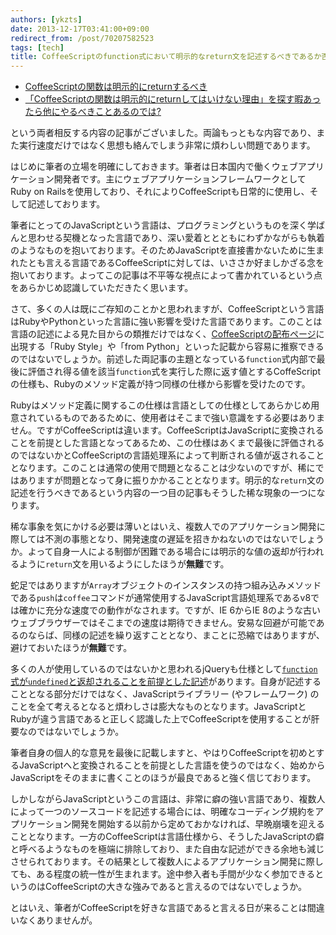 ```yaml
---
authors: [ykzts]
date: 2013-12-17T03:41:00+09:00
redirect_from: /post/70207582523
tags: [tech]
title: CoffeeScriptのfunction式において明示的なreturn文を記述するべきであるか否か
---
```


- [CoffeeScriptの関数は明示的にreturnするべき](http://kadoppe.com/archives/2013/12/coffeescript-function-return.html)
- [「CoffeeScriptの関数は明示的にreturnしてはいけない理由」を探す暇あったら他にやるべきことあるのでは?](http://mizchi.hatenablog.com/entry/2013/12/16/184306)

という両者相反する内容の記事がございました。両論もっともな内容であり、また実行速度だけではなく思想も絡んでしまう非常に煩わしい問題であります。

<!--truncate-->

はじめに筆者の立場を明確にしておきます。筆者は日本国内で働くウェブアプリケーション開発者です。主にウェブアプリケーションフレームワークとしてRuby on Railsを使用しており、それによりCoffeeScriptも日常的に使用し、そして記述しております。

筆者にとってのJavaScriptという言語は、プログラミングというものを深く学ばんと思わせる契機となった言語であり、深い愛着ととともにわずかながらも執着のようなものを抱いております。そのためJavaScriptを直接書かないために生まれたとも言える言語であるCoffeeScriptに対しては、いささか好ましかざる念を抱いております。よってこの記事は不平等な視点によって書かれているという点をあらかじめ認識していただきたく思います。

さて、多くの人は既にご存知のことかと思われますが、CoffeeScriptという言語はRubyやPythonといった言語に強い影響を受けた言語であります。このことは言語の記述による見た目からの類推だけではなく、[CoffeeScriptの配布ページ](http://coffeescript.org/)に出現する「Ruby Style」や「from Python」といった記載から容易に推察できるのではないでしょうか。前述した両記事の主題となっている`function`式内部で最後に評価され得る値を該当`function`式を実行した際に返す値とするCoffeScriptの仕様も、Rubyのメソッド定義が持つ同様の仕様から影響を受けたのです。

Rubyはメソッド定義に関するこの仕様は言語としての仕様としてあらかじめ用意されているものであるために、使用者はそこまで強い意識をする必要はありません。ですがCoffeeScriptは違います。CoffeeScriptはJavaScriptに変換されることを前提とした言語となってあるため、この仕様はあくまで最後に評価されるのではないかとCoffeeScriptの言語処理系によって判断される値が返されることとなります。このことは通常の使用で問題となることは少ないのですが、稀にではありますが問題となって身に振りかかることとなります。明示的な`return`文の記述を行うべきであるという内容の一つ目の記事もそうした稀な現象の一つになります。

稀な事象を気にかける必要は薄いとはいえ、複数人でのアプリケーション開発に際しては不測の事態となり、開発速度の遅延を招きかねないのではないでしょうか。よって自身一人による制御が困難である場合には明示的な値の返却が行われるように`return`文を用いるようにしたほうが**無難**です。

蛇足ではありますが`Array`オブジェクトのインスタンスの持つ組み込みメソッドである`push`は`coffee`コマンドが通常使用するJavaScript言語処理系であるv8では確かに充分な速度での動作がなされます。ですが、IE 6からIE 8のような古いウェブブラウザーではそこまでの速度は期待できません。安易な回避が可能であるのならば、同様の記述を繰り返すこととなり、まことに恐縮ではありますが、避けておいたほうが**無難**です。

多くの人が使用しているのではないかと思われるjQueryも仕様として[`function`式が`undefined`と返却されることを前提とした記述](https://github.com/jquery/jquery/blob/2.0.3/src/event.js#L573)があります。自身が記述することとなる部分だけではなく、JavaScriptライブラリー (やフレームワーク) のことを全て考えるとなると煩わしさは膨大なものとなります。JavaScriptとRubyが違う言語であると正しく認識した上でCoffeeScriptを使用することが肝要なのではないでしょうか。

筆者自身の個人的な意見を最後に記載しますと、やはりCoffeeScriptを初めとするJavaScriptへと変換されることを前提とした言語を使うのではなく、始めからJavaScriptをそのままに書くことのほうが最良であると強く信じております。

しかしながらJavaScriptというこの言語は、非常に癖の強い言語であり、複数人によって一つのソースコードを記述する場合には、明確なコーディング規約をアプリケーション開発を開始する以前から定めておかなければ、早晩崩壊を迎えることとなります。一方のCoffeeScriptは言語仕様から、そうしたJavaScriptの癖と呼べるようなものを極端に排除しており、また自由な記述ができる余地も減じさせられております。その結果として複数人によるアプリケーション開発に際しても、ある程度の統一性が生まれます。途中参入者も手間が少なく参加できるというのはCoffeeScriptの大きな強みであると言えるのではないでしょうか。

とはいえ、筆者がCoffeeScriptを好きな言語であると言える日が来ることは間違いなくありませんが。
